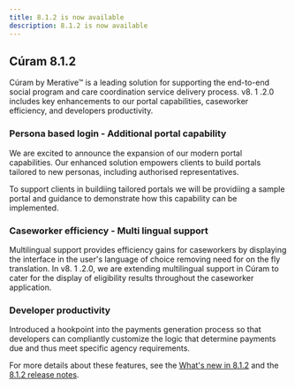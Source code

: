 ```yaml
---
title: 8.1.2 is now available
description: 8.1.2 is now available
---
```


## Cúram 8.1.2

Cúram by Merative™ is a leading solution for supporting the end-to-end social program and care coordination service delivery process. v8. 1 .2.0 includes key enhancements to our portal capabilities, caseworker efficiency, and developers productivity.

### Persona based login - Additional portal capability

We are excited to announce the expansion of our modern portal capabilities. Our enhanced solution empowers clients to build portals tailored to new personas, including authorised representatives.

To support clients in buildiing tailored portals we will be providiing a sample portal and guidance to demonstrate how this capability can be implemented.

### Caseworker efficiency - Multi lingual support

Multilingual support provides efficiency gains for caseworkers by displaying the interface in the user's language of choice removing need for on the fly translation. In v8. 1 .2.0, we are extending multilingual support in Cúram to cater for the display of eligibility results throughout the caseworker application.

### Developer productivity

Introduced a hookpoint into the payments generation process so that developers can compliantly customize the logic that determine payments due and thus meet specific agency requirements.

For more details about these features, see the [What's new in 8.1.2](/pdf/spm/Curam_WhatsNew_812.pdf) and the [8.1.2 release notes](/pdf/releasenotes/curam812.pdf).
